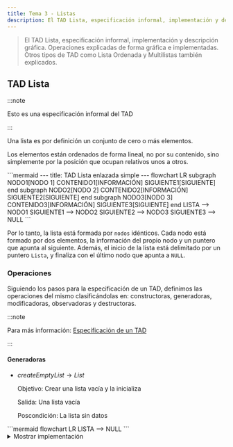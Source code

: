 ```yaml
---
title: Tema 3 - Listas
description: El TAD Lista, especificación informal, implementación y descripción gráfica. Operaciones explicadas de forma gráfica e implementadas. Otros tipos de TAD como Lista Ordenada y Multilistas también explicados.
---
```



> El TAD Lista, especificación informal, implementación y descripción gráfica. Operaciones explicadas de forma gráfica e implementadas. Otros tipos de TAD como Lista Ordenada y Multilistas también explicados.

## TAD Lista

:::note

Esto es una especificación informal del TAD

:::

Una lista es por definición un conjunto de cero o más elementos.

Los elementos están ordenados de forma lineal, no por su contenido, sino simplemente por la posición que ocupan
relativos unos a otros.

<Mermaid>
```mermaid
---
title: TAD Lista enlazada simple
---
flowchart LR
    subgraph NODO1[NODO 1]
        CONTENIDO1[INFORMACIÓN]
        SIGUIENTE1[SIGUIENTE]
    end
    subgraph NODO2[NODO 2]
        CONTENIDO2[INFORMACIÓN]
        SIGUIENTE2[SIGUIENTE]
    end
    subgraph NODO3[NODO 3]
        CONTENIDO3[INFORMACIÓN]
        SIGUIENTE3[SIGUIENTE]
    end
    LISTA --> NODO1
    SIGUIENTE1 --> NODO2
    SIGUIENTE2 --> NODO3
    SIGUIENTE3 --> NULL
```
</Mermaid>

Por lo tanto, la lista está formada por ``nodos`` idénticos. Cada nodo está formado por dos elementos, la información
del propio nodo y un puntero que apunta al siguiente. Además, el inicio de la lista está delimitado por un
puntero ``Lista``, y finaliza con el último nodo que apunta a ``NULL``.

### Operaciones

Siguiendo los pasos para la especificación de un TAD, definimos las operaciones del mismo clasificándolas en:
constructoras, generadoras, modificadoras, observadoras y destructoras.

:::note

Para más información: [Especificación de un TAD](/prodos/apuntes/t1-tipos-abstractos-de-datos-tad/#especificaci%C3%B3n-de-un-tad)

:::

#### Generadoras

- $createEmptyList \rightarrow List$

    Objetivo: Crear una lista vacía y la inicializa

    Salida: Una lista vacía
    
    Poscondición: La lista sin datos

<Mermaid>
```mermaid
flowchart LR
    LISTA --&gt; NULL
```
</Mermaid>

<details>
<summary>Mostrar implementación</summary>
```c title="createEmptyList.c"
// SPDX-FileCopyrightText: 2024 Eliana Reigada
//
// SPDX-License-Identifier: GPL-3.0-only

void createEmptyList(tList *lista) {
    lista->indice = LNULL;
}
```
</details>

$insertItem (Item, Position, List) \rightarrow List, Boolean$

Objetivo: Si la posición es nula, añade un elemento al final de la lista. En caso contrario, el elemento quedará
insertado justo antes del que actualmente ocupa la posición indicada.

Entrada:

- Item: Contenido del elemento a insertar
- Position: Posición de referencia para la inserción
- List: Lista donde vamos a insertar

Salida: List: Lista con el elemento Item insertado y verdadero si se ha podido insertar, falso en caso contrario

Precondición: Position es una posición válida de la lista o es una posición nula

Postcondición: Las posiciones de los elementos de la lista posteriores a la del elemento insertado pueden haber variado


<Mermaid>
```mermaid
flowchart LR
    LISTA
    subgraph NODO1[NODO 1]
        CONTENIDO1[INFORMACIÓN]
        SIGUIENTE1[SIGUIENTE]
    end
    subgraph NODO3[NODO 2]
        CONTENIDO3[INFORMACIÓN]
        SIGUIENTE3[SIGUIENTE]
    end
    LISTA --&gt; NODO1
    SIGUIENTE1 --&gt; NODO3
    SIGUIENTE3 --&gt; NULL
```
</Mermaid>
<Mermaid>
```mermaid
flowchart LR
    LISTA
    subgraph NODO1[NODO 1]
        CONTENIDO1[INFORMACIÓN]
        SIGUIENTE1[SIGUIENTE]
    end
    subgraph NODO2[NUEVO NODO]
        CONTENIDO2[INFORMACIÓN]
        SIGUIENTE2[SIGUIENTE]
    end
    subgraph NODO3[NODO 2]
        CONTENIDO3[INFORMACIÓN]
        SIGUIENTE3[SIGUIENTE]
    end
    LISTA --&gt; NODO1
    SIGUIENTE1 -.-&gt; NODO2
    SIGUIENTE2 -.-&gt; NODO3
    SIGUIENTE3 --&gt; NULL
```
</Mermaid>

<details>
<summary>Mostrar implementación</summary>
```c title="insertItem.c"
// SPDX-FileCopyrightText: 2023 Fernando Álvarez
//
// SPDX-License-Identifier: GPL-3.0-only

bool insertItem(tItemL item, tPosL pos, tList *lista) {

    tPosL posAux;
    if (!createNode(&posAux)) {

        return false;

    } else {

        posAux->data = item;
        posAux->next = LNULL; //por si acaso
    }
    if (isEmptyList(*lista)) {

        *lista = posAux;
    } else if (pos == LNULL) {

        last(*lista)->next = posAux;

    } else if (pos == *lista) {

        posAux->next = pos;
        *lista = posAux;

    } else {

        posAux->next = pos->next;
        pos->next = posAux;
        posAux->data = pos->data;
        pos->data = item;
    }
    return true;
}
```
</details>

### Modificadores

$copyList(List_1) \rightarrow List_2, Boolean$

Objetivo: Copia una lista en otra

Entrada: List_1: Lista que vamos a copiar

Salida: List_2: Copia de la lista original y verdadero si se ha podido copiar, falso en caso contrario

Precondición: La lista origen está inicializada

<Mermaid>
```mermaid
flowchart LR
    LISTA1[LISTA 1] --&gt; NODO1 --&gt; NODO2 --&gt; NULL
    LISTA2[LISTA 2]
```
</Mermaid>
<Mermaid>
```mermaid
flowchart LR
    LISTA1[LISTA 1] --&gt; NODO1[NODO 1] --&gt; NODO2[NODO 2] --&gt; NULL
    LISTA2[LISTA 2] --&gt; NODO21[NUEVO NODO]
    LISTA2 -. X .-&gt; NODO1[NODO 1]
```
</Mermaid>
<Mermaid>
```mermaid
flowchart LR
    LISTA1[LISTA 1] --&gt; NODO1[NODO 1] --&gt; NODO2[NODO 2] --&gt; NULL
    LISTA2[LISTA 2] --&gt; NODO21[NODO 1]
    NODO1 == copiar ==&gt; NODO21[NODO 1]
```
</Mermaid>
<Mermaid>
```mermaid
flowchart LR
    LISTA1[LISTA 1] --&gt; NODO1[NODO 1] --&gt; NODO2[NODO 2] --&gt; NULL
    LISTA2[LISTA 2] --&gt; NODO21[NODO 1] --&gt; NODO22[NUEVO NODO]
    NODO2 == copiar ==&gt; NODO22[NUEVO NODO]
```
</Mermaid>
<Mermaid>
```mermaid
flowchart LR
    LISTA1[LISTA 1] --&gt; NODO1[NODO 1] --&gt; NODO2[NODO 2] --&gt; NULL
    LISTA2[LISTA 2] --&gt; NODO21[NODO 1] --&gt; NODO22[NODO 2] --&gt; NULL
```
</Mermaid>

<details>
<summary>Mostrar implementación</summary>
```c title="copyList.c"
// SPDX-FileCopyrightText: 2024 Eliana Reigada
//
// SPDX-License-Identifier: GPL-3.0-only

bool copyList(tlist listaDest, tList *listaOrig) {
    tPosl p, q, r;
    bool ret = true;

    createEmptyList(listaOrig);
    if (!isEmptyList(listaDest)) {
        p = listaDest;
        while ((p != LNULL) && createNode(&r)) {
            r->data = p->data;
            r->next = LNULL;
            if (p == listaDest) {
                *listaOrig = r;
                q = r;
            } else {
                q->next = r;
                q = r;
            }
            p = p->next;
        }
        if (p != LNULL) {
            deleteList(listaOrig);
            ret = false;
        }
    }
    return ret;
}
```
</details>

$updateItem (Item, Position, List) \rightarrow List$


Objetivo: Modifica el contenido de un elemento de la lista

Entrada:

- Item: Nuevo contenido a asignar al elemento en Position
- Position: Posición del elemento que queremos modificar
- List: Lista a modificar

Salida: List: Lista con el contenido del elemento modificado

Precondición: Position es una posición válida de la lista

<Mermaid>
```mermaid
flowchart LR
    LISTA
    subgraph NODO1[NODO 1]
        CONTENIDO1[INFORMACIÓN]
        SIGUIENTE1[SIGUIENTE]
    end
    subgraph NODO2[NODO A MODIFICAR]
        CONTENIDO2[INFORMACIÓN ANTIGUA]
        SIGUIENTE2[SIGUIENTE]
    end
    subgraph NODO3[NODO 2]
        CONTENIDO3[INFORMACIÓN]
        SIGUIENTE3[SIGUIENTE]
    end
    subgraph MOD[_]
        INFO[NUEVA INFORMACIÓN]
        POS[POSICIÓN A MODIFICAR]
    end
    LISTA --&gt; NODO1
    SIGUIENTE1 --&gt; NODO2
    SIGUIENTE2 --&gt; NODO3
    SIGUIENTE3 --&gt; NULL
    INFO -.-&gt; CONTENIDO3
    POS --&gt; NODO3
```
</Mermaid>

<details>
<summary>Mostrar implementación</summary>
```c title="updateItem.c"
// SPDX-FileCopyrightText: 2024 Eliana Reigada
//
// SPDX-License-Identifier: GPL-3.0-only

void updateItem(tItem item, tPosL pos, tList *lista) {
    pos->data = item;
}
```
</details>

### Destructoras

$deleteAtPosition(Position, List) \rightarrow List$

Objetivo: Elimina de la lista un elemento con cierta posición

Entrada:

Position: Posición del elemento a eliminar

List: Lista a modificar

Salida: List: Lista sin el elemento correspondiente a Position

Precondición: Position es una posición válida de la lista

Postcondición: Las posiciones de los elementos de la lista posteriores a la de la posición eliminada pueden haber variado

<Mermaid>
```mermaid
flowchart TB
    LISTA
    subgraph NODO1[NODO 1]
        CONTENIDO1[INFORMACIÓN]
        SIGUIENTE1[SIGUIENTE]
    end
    subgraph NODO2[NODO A ELIMINAR]
        CONTENIDO2[INFORMACIÓN]
        SIGUIENTE2[SIGUIENTE]
    end
    subgraph NODO3[NODO 2]
        CONTENIDO3[INFORMACIÓN]
        SIGUIENTE3[SIGUIENTE]
    end
    LISTA --&gt; NODO1
    SIGUIENTE1 -.-&gt; NODO2
    SIGUIENTE1 --&gt; NODO3
    SIGUIENTE2 -.-&gt; NODO3
    SIGUIENTE3 --&gt; NULL
```
</Mermaid>
<Mermaid>
```mermaid
flowchart TB
    LISTA
    subgraph NODO1[NODO 1]
        CONTENIDO1[INFORMACIÓN]
        SIGUIENTE1[SIGUIENTE]
    end
    subgraph NODO3[NODO 2]
        CONTENIDO3[INFORMACIÓN]
        SIGUIENTE3[SIGUIENTE]
    end
    LISTA --&gt; NODO1
    SIGUIENTE1 --&gt; NODO3
    SIGUIENTE3 --&gt; NULL
```
</Mermaid>

<details>
<summary>Mostrar implementación</summary>
```c title="deleteAtPosition.c"
// SPDX-FileCopyrightText: 2024 Eliana Reigada
//
// SPDX-License-Identifier: GPL-3.0-only

void deleteAtPosition(tPosL pos, tList *lista) {
    tPosl posAux;

    if (pos == *lista)
        *lista = (*lista)->next;
    else {
        for (posAux = *lista; posAux->next != pos; posAux = posAux->next);
        posAux->next = pos->next;
    }

    free(pos);
}
```
</details>

$deleteList (List) \rightarrow List$

Objetivo: Elimina todos los elementos de la lista

Entrada: List: Lista a borrar

Salida: Lista vacía

<Mermaid>
```mermaid
flowchart TB
    LISTA
    subgraph NODO1[NODO 1]
        CONTENIDO1[INFORMACIÓN]
        SIGUIENTE1[SIGUIENTE]
    end
    subgraph NODO2[NODO 2]
        CONTENIDO2[INFORMACIÓN]
        SIGUIENTE2[SIGUIENTE]
    end
    subgraph NODO3[NODO 3]
        CONTENIDO3[INFORMACIÓN]
        SIGUIENTE3[SIGUIENTE]
    end
    LISTA --&gt; NODO1
    SIGUIENTE1 --&gt; NODO2
    SIGUIENTE2 --&gt; NODO3
    SIGUIENTE3 -.-&gt; NULL
    DELETE["FREE ()"] ==&gt; NODO3
```
</Mermaid>
<Mermaid>
```mermaid
flowchart TB
    LISTA
    subgraph NODO1[NODO 1]
        CONTENIDO1[INFORMACIÓN]
        SIGUIENTE1[SIGUIENTE]
    end
    subgraph NODO2[NODO 2]
        CONTENIDO2[INFORMACIÓN]
        SIGUIENTE2[SIGUIENTE]
    end
    LISTA --&gt; NODO1
    SIGUIENTE1 --&gt; NODO2
    SIGUIENTE2 -.-&gt; NODO3[ANTIGUA DIRECCIÓN DE NODO 3]
    NULL
    DELETE["FREE ()"] ==&gt; NODO2
```
</Mermaid>
<Mermaid>
```mermaid
flowchart TB
    LISTA
    subgraph NODO1[NODO 1]
        CONTENIDO1[INFORMACIÓN]
        SIGUIENTE1[SIGUIENTE]
    end
    LISTA --&gt; NODO1
    SIGUIENTE1 -.-&gt; NODO2[ANTIGUA DIRECCIÓN DE NODO 2]
    NULL
    DELETE["FREE ()"] ==&gt; NODO1
```
</Mermaid>
<Mermaid>
```mermaid
flowchart LR
    LISTA --&gt; NULL
```
</Mermaid>

<details>
<summary>Mostrar implementación</summary>
```c title="deleteList.c"
// SPDX-FileCopyrightText: 2024 Eliana Reigada
//
// SPDX-License-Identifier: GPL-3.0-only

void deleteList(tList *lista) {
    tPosL posAux;
    while (*lista != LNULL) {
        while (posAux->next != NULL)
            posAux = posAux->next;
        free(posAux);
    }
}
```
</details>

#### Observadoras


$findItem (Item, List) \rightarrow Position$

Objetivo: Busca el primer elemento con cierto contenido en la lista

Entrada:

- Item: Contenido del elemento buscado
- List: Lista donde realizar la búsqueda
Salida: Position: Posición del elemento encontrado o nulo si no se encuentra

<Mermaid>
```mermaid
flowchart TB
    LISTA
    subgraph NODO1[NODO 1]
        CONTENIDO1[USUARIO 1]
        SIGUIENTE1[SIGUIENTE]
    end
    subgraph NODO2[NODO 2]
        CONTENIDO2[USUARIO 2]
        SIGUIENTE2[SIGUIENTE]
    end
    subgraph NODO3[NODO 3]
        CONTENIDO3[USUARIO 3]
        SIGUIENTE3[SIGUIENTE]
    end
    LISTA --&gt; NODO1
    SIGUIENTE1 --&gt; NODO2
    SIGUIENTE2 --&gt; NODO3
    SIGUIENTE3 --&gt; NULL
    FIND["¿ERES EL USUARIO3?"] -- NO --&gt; NODO1
```
</Mermaid>
<Mermaid>
```mermaid
flowchart TB
    LISTA
    subgraph NODO1[NODO 1]
        CONTENIDO1[USUARIO 1]
        SIGUIENTE1[SIGUIENTE]
    end
    subgraph NODO2[NODO 2]
        CONTENIDO2[USUARIO 2]
        SIGUIENTE2[SIGUIENTE]
    end
    subgraph NODO3[NODO 3]
        CONTENIDO3[USUARIO 3]
        SIGUIENTE3[SIGUIENTE]
    end
    LISTA --&gt; NODO1
    SIGUIENTE1 --&gt; NODO2
    SIGUIENTE2 --&gt; NODO3
    SIGUIENTE3 --&gt; NULL
    FIND["¿ERES EL USUARIO3?"] -- NO --&gt; NODO2
```
</Mermaid>
<Mermaid>
```mermaid
flowchart TB
    LISTA
    subgraph NODO1[NODO 1]
        CONTENIDO1[USUARIO 1]
        SIGUIENTE1[SIGUIENTE]
    end
    subgraph NODO2[NODO 2]
        CONTENIDO2[USUARIO 2]
        SIGUIENTE2[SIGUIENTE]
    end
    subgraph NODO3[NODO 3]
        CONTENIDO3[USUARIO 3]
        SIGUIENTE3[SIGUIENTE]
    end
    LISTA --&gt; NODO1
    SIGUIENTE1 --&gt; NODO2
    SIGUIENTE2 --&gt; NODO3
    SIGUIENTE3 --&gt; NULL
    FIND["¿ERES EL USUARIO3?"] -- SI --&gt; NODO3
```
</Mermaid>

<details>
<summary>Mostrar implementación</summary>
```c title="findItem.c"
// SPDX-FileCopyrightText: 2024 Eliana Reigada
//
// SPDX-License-Identifier: GPL-3.0-only

tPosL findItem(tItem item, tList lista) {
    tPosL posAux;
    for (posAux = lista; (posAux != LNULL) && (posAux->data != item); posAux = posAux->next);
    return posAux;
}
```
</details>

$isEmptyList (List) \rightarrow Boolean$


Objetivo: Determina si la lista está vacía

Entrada: List: Lista a comprobar

Salida: Verdadero si la lista está vacía, falso en caso contrario

<details>
<summary>Mostrar implementación</summary>
```c title="isEmptyList.c"
// SPDX-FileCopyrightText: 2024 Eliana Reigada
//
// SPDX-License-Identifier: GPL-3.0-only

bool isEmptyList(tLIst lista) {
    return lista == LNULL;
}
```
</details>

$getItem (Position, List) \rightarrow Item$

Objetivo: Recupera el contenido de un elemento de la lista

Entrada: Position: Posición del elemento buscado

List: Lista donde realizar la búsqueda

Salida: Item: Contenido del elemento que está en Position

Precondición: Position es una posición válida en la lista

<details>
<summary>Mostrar implementación</summary>
```c title="getItem.c"
// SPDX-FileCopyrightText: 2024 Eliana Reigada
//
// SPDX-License-Identifier: GPL-3.0-only

tItem getItem(tPosL pos, tList lista) {
    return pos->data;
}
```
</details>

$first (List) \rightarrow Position$

Objetivo: Devuelve la posición del primer elemento de la lista

Entrada: List: Lista a manipular

Salida: Position: Posición del primer elemento

Precondición: La lista no está vacía

<details>
<summary>Mostrar implementación</summary>
```c title="first.c"
// SPDX-FileCopyrightText: 2024 Eliana Reigada
//
// SPDX-License-Identifier: GPL-3.0-only

tPosL first(tList lista) {
    return lista;
}
```
</details>

$last (List) \rightarrow Position$

Objetivo: Devuelve la posición del último elemento de la lista

Entrada: List: Lista a manipular

Salida: Position: Posición del último elemento

Precondición: La lista no está vacía

<details>
<summary>Mostrar implementación</summary>
```c title="last.c"
// SPDX-FileCopyrightText: 2024 Eliana Reigada
//
// SPDX-License-Identifier: GPL-3.0-only

tPosL last(tList lista) {
    tPosL posAux;
    for (posAux = lista; posAux->next != LNULL; posAux->next);
    return posAux;
}
```
</details>

$previous (Position, List) \rightarrow Position$

Objetivo: Devuelve la posición del elemento anterior al actual

Entrada: Position: Posición del elemento actual

List: Lista a manipular

Salida: Posición del elemento anterior o nulo si es el primero

Precondición: Position es una posición válida de la lista

<details>
<summary>Mostrar implementación</summary>
```c title="previous.c"
// SPDX-FileCopyrightText: 2024 Eliana Reigada
//
// SPDX-License-Identifier: GPL-3.0-only

tPosL previous(tPosL pos, tList L) {
    tPosL posAux;
    for (posAux = L; posAux->next != pos; posAux = posAux->next);
    return posAux;
}
```
</details>

$next (Position, List) \rightarrow Position$

Objetivo: Devuelve la posición del elemento siguiente al actual

Entrada:

- Position: Posición del elemento actual
- List: Lista a manipular

Salida: Position: Posición del elemento siguiente o nulo si es el último

Precondición: Position es una posición válida de la lista

<details>
<summary>Mostrar implementación</summary>
```c title="next.c"
// SPDX-FileCopyrightText: 2024 Eliana Reigada
//
// SPDX-License-Identifier: GPL-3.0-only

tPosL next(tPosL pos, tList lista) {
    return pos->next;
}
```
</details>

## TAD Lista ordenada

:::note

Esto es una especificación informal del TAD

:::

Los elementos están ordenados de forma lineal por su contenido.

En caso de ordenación alfabética:

<Mermaid>
```mermaid
---
title: TAD Lista ordenada enlazada simple
---
flowchart LR
    subgraph NODO1[NODO 1]
        CONTENIDO1[AAAA]
        SIGUIENTE1[SIGUIENTE]
    end
    subgraph NODO2[NODO 2]
        CONTENIDO2[BBBB]
        SIGUIENTE2[SIGUIENTE]
    end
    subgraph NODO3[NODO 3]
        CONTENIDO3[CCCC]
        SIGUIENTE3[SIGUIENTE]
    end
    LISTA --> NODO1
    SIGUIENTE1 --> NODO2
    SIGUIENTE2 --> NODO3
    SIGUIENTE3 --> NULL
```
</Mermaid>

### Operación a cambiar

Las operaciones del TAD lista ordenada es idéntico al TAD anterior, la única a modificar es la operación de inserción:

$insertItem (Item, Position, List) \rightarrow List, Boolean$

Objetivo: Inserta un elemento en la lista según el criterio de ordenación sobre el campo Item

Entrada:

- Item: Contenido del elemento a insertar
- List: Lista donde vamos a insertar

Salida: List: Lista con el elemento Item insertado en la posición correspondiente según su contenido y verdadero si se
ha podido insertar, falso en caso contrario

Precondición: La lista está inicializada

Postcondición: Las posiciones de los elementos de la lista posteriores a la del elemento insertado pueden haber
variado

<Mermaid>
```mermaid
flowchart TB
    LISTA
    subgraph NODO1[NODO 1]
        CONTENIDO1[AAA]
        SIGUIENTE1[SIGUIENTE]
    end
    subgraph NODO2[NUEVO 2]
        CONTENIDO2[BBB]
        SIGUIENTE2[SIGUIENTE]
    end
    subgraph NODO3[NODO 3]
        CONTENIDO3[DDD]
        SIGUIENTE3[SIGUIENTE]
    end
    subgraph NODO4[NUEVO NODO]
        CONTENIDO4[CCC]
        SIGUIENTE4[SIGUIENTE]
    end
    LISTA --&gt; NODO1
    SIGUIENTE1 --&gt; NODO2
    SIGUIENTE2 --&gt; NODO3
    SIGUIENTE3 --&gt; NULL
```
</Mermaid>
<Mermaid>
```mermaid
flowchart TB
    LISTA
    subgraph NODO1[NODO 1]
        CONTENIDO1[AAA]
        SIGUIENTE1[SIGUIENTE]
    end
    subgraph NODO2[NUEVO 2]
        CONTENIDO2[BBB]
        SIGUIENTE2[SIGUIENTE]
    end
    subgraph NODO3[NODO 3]
        CONTENIDO3[DDD]
        SIGUIENTE3[SIGUIENTE]
    end
    subgraph NODO4[NUEVO NODO]
        CONTENIDO4[CCC]
        SIGUIENTE4[SIGUIENTE]
    end
    LISTA --&gt; NODO1
    SIGUIENTE1 --&gt; NODO2
    SIGUIENTE2 -.-&gt; NODO4
    SIGUIENTE4 -.-&gt; NODO3
    SIGUIENTE3 --&gt; NULL
```
</Mermaid>

<details>
<summary>Mostrar implementación</summary>
```c title="insertItem_Ordenada.c"
// SPDX-FileCopyrightText: 2023 Fernando Álvarez
//
// SPDX-License-Identifier: GPL-3.0-only

bool insertItem(tItemL item, tList *lista) {

    tPosL q,p;
    if (!createNode(&q)) {

        return false;

    } else {

        q->data = item;
        q->next = LNULL; //por si acaso
    }
    if (isEmptyList(*lista)) {

        *lista = q;
    }
    else if(item < (*lista)->data){

        q->next = *lista;
        *lista = q;

    }
    else{

        p = findPosition(*lista,item);
        q->next = p->next;
        p->next = q;


    }
    return true;
}
```
</details>

:::note

Al ser una lista ordenada, puede aprovecharse para volver más eficiente el algoritmo de búsqueda
de ``findItem(Item,List)``.

:::

## Comparación entre TADs


| |Estática|Simple Enlace|Doble Enlace|
|---|---|---|---|
|Necesidad de memoria|Mucha|Menos en promedio|Menos en promedio (+ que simple enlace)|
|Memoria contigua|✅|❌|❌|
|Acceso directo|✅|❌|❌|
|Ampliable|❌|✅|✅|
|Operaciones más costosas|insertItem, deleteAtPosition (excepto al final)|insertItem (final), deleteAtPosition (final), previous, last, deleteList, copyList|insertItem (final), last, deleteList, copyList|
|Seguridad|⚔️😡🛡️|😴🛡️|😴🛡️|


## Archivo de Cabecera TAD

```c
#include <stdbool.h>

#define LNULL ...; //Constante que representa posiciones nulas

// Se define en funcion del problema
typedef ... tItemL;
typedef ... tPosL;
typedef ... tList;

// Generadoras
void createEmptyList(tList* L);
bool insertItem(tItemL d, tPosL p, tList* L);

// Modificadoras
bool copyList(tList L, tList* M);
void updateItem(tItemL d , tPosL p, tList* L);

// Destructoras
void deleteAtPosition(tPosL p, tList* L);
void deleteList(tList* L);

// Observadoras
tPosL findItem(tItemL d, tList L);
bool isEmptyList(tList L);
tItemL getItem(tPosL p, tList L);
tPosL first(tList L) ;
tPosL last(tList L);
tPosL previous(tPosL p, tList L);
tPosL next(tPosL p, tList L);
```

## Multilistas

En problemas de programación reales hacen falta soluciones complejas. Es habitual combinar múltiples TAD simples para
construir un TAD complejo.

En este caso el TAD multilistas es un ejemplo de combinación de TADs, en este caso, listas.

### TAD Multilistas

La multilista consiste, en crear sublistas enlazadas a los nodos de una lista principal.

A una lista de usuarios podríamos enlazar, por ejemplo, una playlist para cada uno.

![Multilista.png](../../../../assets/Multilista.png)

### TAD Multiordenadas

Esta lista multiordenada consta de dos punteros, uno apunta al primer nodo ordenada por nombre, y el otro al primer DNI.

Los están enlazados entre ellos doblemente. Marcando el nodo anterior y siguiente, en dos categorías: **Nombre** y **DNI**.

![Multiordenada.png](../../../../assets/Multiordenada.png)

<ShowcaseProfile
  entries={[
    {
      name: 'Fernando Álvarez',
      picture: 'https://avatars.githubusercontent.com/u/114153352?v=4',
      href: 'https://github.com/FerLS',
      description:
        "Código - Copyright © 2023",
    },
  ]}
/>
<ShowcaseProfile
  entries={[
    {
      name: 'Eliana Reigada',
      picture: 'https://avatars.githubusercontent.com/u/160122335?v=4',
      href: 'https://github.com/elianarl',
      description:
        "Código - Copyright © 2024",
    },
  ]}
/>
<ShowcaseProfile
  entries={[
    {
      name: 'Pablo Portas López',
      picture: 'https://avatars.githubusercontent.com/u/81629707?v=4',
      href: 'https://github.com/TeenBiscuits',
      description:
        "Apuntes - Copyright © 2024",
    },
  ]}
/>

